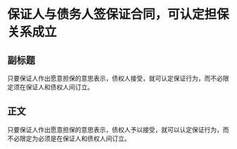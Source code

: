 # 保证人与债务人签保证合同，可认定担保关系成立
## 副标题
只要保证人作出愿意担保的意思表示，债权人接受，就可认定保证行为，而不必限定须在保证人和债权人间订立。
## 正文
只要保证人作出愿意担保的意思表示，债权人予以接受，就可以认定保证行为，而不必限定为必须是在保证人和债权人间订立。